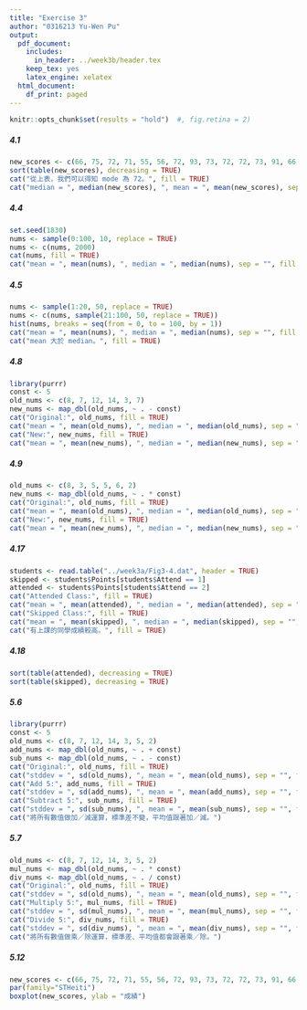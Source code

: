 ```yaml
---
title: "Exercise 3"
author: "0316213 Yu-Wen Pu"
output:
  pdf_document:
    includes:
      in_header: ../week3b/header.tex
    keep_tex: yes
    latex_engine: xelatex
  html_document:
    df_print: paged
---
```


```r
knitr::opts_chunk$set(results = "hold")  #, fig.retina = 2)
```

##### 4.1

```r
new_scores <- c(66, 75, 72, 71, 55, 56, 72, 93, 73, 72, 72, 73, 91, 66, 71, 56, 59)
sort(table(new_scores), decreasing = TRUE)
cat("從上表，我們可以得知 mode 為 72。", fill = TRUE)
cat("median = ", median(new_scores), ", mean = ", mean(new_scores), sep = "", fill = TRUE)
```

##### 4.4

```r
set.seed(1830)
nums <- sample(0:100, 10, replace = TRUE)
nums <- c(nums, 2000)
cat(nums, fill = TRUE)
cat("mean = ", mean(nums), ", median = ", median(nums), sep = "", fill = TRUE)
```

##### 4.5

```r
nums <- sample(1:20, 50, replace = TRUE)
nums <- c(nums, sample(21:100, 50, replace = TRUE))
hist(nums, breaks = seq(from = 0, to = 100, by = 1))
cat("mean = ", mean(nums), ", median = ", median(nums), sep = "", fill = TRUE)
cat("mean 大於 median。", fill = TRUE)
```

##### 4.8

```r
library(purrr)
const <- 5
old_nums <- c(8, 7, 12, 14, 3, 7)
new_nums <- map_dbl(old_nums, ~ . - const)
cat("Original:", old_nums, fill = TRUE)
cat("mean = ", mean(old_nums), ", median = ", median(old_nums), sep = "", fill = TRUE)
cat("New:", new_nums, fill = TRUE)
cat("mean = ", mean(new_nums), ", median = ", median(new_nums), sep = "", fill = TRUE)
```

##### 4.9

```r
old_nums <- c(8, 3, 5, 5, 6, 2)
new_nums <- map_dbl(old_nums, ~ . * const)
cat("Original:", old_nums, fill = TRUE)
cat("mean = ", mean(old_nums), ", median = ", median(old_nums), sep = "", fill = TRUE)
cat("New:", new_nums, fill = TRUE)
cat("mean = ", mean(new_nums), ", median = ", median(new_nums), sep = "", fill = TRUE)
```

##### 4.17

```r
students <- read.table("../week3a/Fig3-4.dat", header = TRUE)
skipped <- students$Points[students$Attend == 1]
attended <- students$Points[students$Attend == 2]
cat("Attended Class:", fill = TRUE)
cat("mean = ", mean(attended), ", median = ", median(attended), sep = "", fill = TRUE)
cat("Skipped Class:", fill = TRUE)
cat("mean = ", mean(skipped), ", median = ", median(skipped), sep = "", fill = TRUE)
cat("有上課的同學成績較高。", fill = TRUE)
```

##### 4.18

```r
sort(table(attended), decreasing = TRUE)
sort(table(skipped), decreasing = TRUE)
```

##### 5.6

```r
library(purrr)
const <- 5
old_nums <- c(8, 7, 12, 14, 3, 5, 2)
add_nums <- map_dbl(old_nums, ~ . + const)
sub_nums <- map_dbl(old_nums, ~ . - const)
cat("Original:", old_nums, fill = TRUE)
cat("stddev = ", sd(old_nums), ", mean = ", mean(old_nums), sep = "", fill = TRUE)
cat("Add 5:", add_nums, fill = TRUE)
cat("stddev = ", sd(add_nums), ", mean = ", mean(add_nums), sep = "", fill = TRUE)
cat("Subtract 5:", sub_nums, fill = TRUE)
cat("stddev = ", sd(sub_nums), ", mean = ", mean(sub_nums), sep = "", fill = TRUE)
cat("將所有數值做加／減運算，標準差不變，平均值跟著加／減。")
```

##### 5.7

```r
old_nums <- c(8, 7, 12, 14, 3, 5, 2)
mul_nums <- map_dbl(old_nums, ~ . * const)
div_nums <- map_dbl(old_nums, ~ . / const)
cat("Original:", old_nums, fill = TRUE)
cat("stddev = ", sd(old_nums), ", mean = ", mean(old_nums), sep = "", fill = TRUE)
cat("Multiply 5:", mul_nums, fill = TRUE)
cat("stddev = ", sd(mul_nums), ", mean = ", mean(mul_nums), sep = "", fill = TRUE)
cat("Divide 5:", div_nums, fill = TRUE)
cat("stddev = ", sd(div_nums), ", mean = ", mean(div_nums), sep = "", fill = TRUE)
cat("將所有數值做乘／除運算，標準差、平均值都會跟著乘／除。")
```

##### 5.12

```r
new_scores <- c(66, 75, 72, 71, 55, 56, 72, 93, 73, 72, 72, 73, 91, 66, 71, 56, 59)
par(family="STHeiti")
boxplot(new_scores, ylab = "成績")
```
